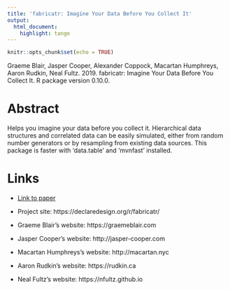 ```yaml
---
title: 'fabricatr: Imagine Your Data Before You Collect It'
output:
  html_document:
    highlight: tango
---
```


```r
knitr::opts_chunk$set(echo = TRUE)
```

Graeme Blair, Jasper Cooper, Alexander Coppock, Macartan Humphreys, Aaron Rudkin, Neal Fultz. 2019. fabricatr: Imagine Your Data Before You Collect It. R package version 0.10.0.

# Abstract
Helps you imagine your data before you collect it. Hierarchical data structures and correlated data can be easily simulated, either from random number generators or by resampling from existing data sources. This package is faster with 'data.table' and 'mvnfast' installed.

# Links
 - <a href='blair_etal_2018c.pdf'>Link to paper</a>
 - Project site: https://declaredesign.org/r/fabricatr/ 

- Graeme Blair's website: https://graemeblair.com
- Jasper Cooper's website: http://jasper-cooper.com
- Macartan Humphreys's website: http://macartan.nyc
- Aaron Rudkin's website: https://rudkin.ca
- Neal Fultz's website: https://nfultz.github.io

